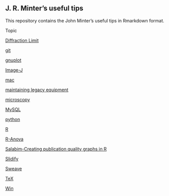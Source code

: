 ## J. R. Minter's useful tips 

This repository contains the John Minter's useful tips in Rmarkdown
format.

Topic

[Diffraction Limit](./DiffractionLimit/DiffractionLimit.html)

[git](./git/git-tips.html)

[gnuplot](./gnuplot/gnuplot.html)

[Image-J](./ImageJ/ImageJ.html)

[mac](./mac/mac.html)

[maintaining legacy equipment](./legacy/Legacy.html)

[microscopy](./micro/micro.html)

[MySQL](./mysql/mysql.html)

[python](./python/python.html)

[R](./R/R-tips.html)

[R-Anova](./R-Anova/R-Anova.html)

[Salabim-Creating publication quality graphs in R](./Salabim/Salabim-graphics.html)

[Slidify](./Slidify/Slidify.html)

[Sweave](./Sweave/Sweave.html)

[TeX](./tex/tex-tips.html)

[Win](./win/win.html)






 
